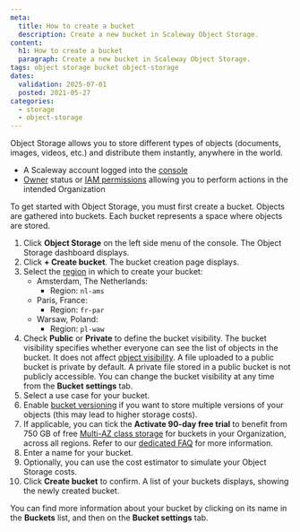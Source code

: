 ```yaml
---
meta:
  title: How to create a bucket
  description: Create a new bucket in Scaleway Object Storage.
content:
  h1: How to create a bucket
  paragraph: Create a new bucket in Scaleway Object Storage.
tags: object storage bucket object-storage
dates:
  validation: 2025-07-01
  posted: 2021-05-27
categories:
  - storage
  - object-storage
---
```


Object Storage allows you to store different types of objects (documents, images, videos, etc.) and distribute them instantly, anywhere in the world.

<Macro id="requirements" />

- A Scaleway account logged into the [console](https://console.scaleway.com)
- [Owner](/iam/concepts/#owner) status or [IAM permissions](/iam/concepts/#permission) allowing you to perform actions in the intended Organization

To get started with Object Storage, you must first create a bucket. Objects are gathered into buckets. Each bucket represents a space where objects are stored.

1. Click **Object Storage** on the left side menu of the console. The Object Storage dashboard displays.
2. Click **+ Create bucket**. The bucket creation page displays.
3. Select the [region](/object-storage/concepts/#region-and-availability-zone) in which to create your bucket:
    - Amsterdam, The Netherlands:
      - Region: `nl-ams`
    - Paris, France:
      - Region: `fr-par`
    - Warsaw, Poland:
      - Region: `pl-waw`
4. Check **Public** or **Private** to define the bucket visibility. The bucket visibility specifies whether everyone can see the list of objects in the bucket. It does not affect [object visibility](/object-storage/concepts/#visibility).
    <Message type="note">
      A file uploaded to a public bucket is private by default.
      A private file stored in a public bucket is not publicly accessible.
      You can change the bucket visibility at any time from the **Bucket settings** tab.
    </Message>
5. Select a use case for your bucket.
6. Enable [bucket versioning](/object-storage/how-to/use-bucket-versioning/) if you want to store multiple versions of your objects (this may lead to higher storage costs).
7. If applicable, you can tick the **Activate 90-day free trial** to benefit from 750 GB of free [Multi-AZ class storage](/object-storage/faq/#what-are-the-object-storage-classes-offered-by-scaleway) for buckets in your Organization, across all regions. Refer to our [dedicated FAQ](/object-storage/faq/#how-can-i-benefit-from-the-object-storage-free-trial) for more information.
8. Enter a name for your bucket.
9. Optionally, you can use the cost estimator to simulate your Object Storage costs.
10. Click **Create bucket** to confirm. A list of your buckets displays, showing the newly created bucket.

You can find more information about your bucket by clicking on its name in the **Buckets** list, and then on the **Bucket settings** tab.